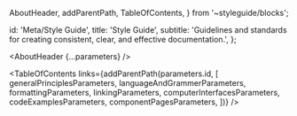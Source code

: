 
  AboutHeader,
  addParentPath,
  TableOfContents,
} from '~styleguide/blocks';


  id: 'Meta/Style Guide',
  title: 'Style Guide',
  subtitle:
    'Guidelines and standards for creating consistent, clear, and effective documentation.',
};

<Meta title="Meta/Style Guide/About" />

<AboutHeader {...parameters} />

<TableOfContents
  links={addParentPath(parameters.id, [
    generalPrinciplesParameters,
    languageAndGrammerParameters,
    formattingParameters,
    linkingParameters,
    computerInterfacesParameters,
    codeExamplesParameters,
    componentPagesParameters,
  ])}
/>
